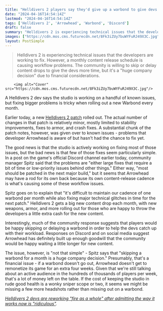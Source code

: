```yaml
---
title: "Helldivers 2 players say they'd give up a warbond to give devs more bugfixing time, but 'it's not that simple, skipping a warbond is a huge company decision'"
date: "2024-04-16T14:54:14Z"
lastmod: "2024-04-16T14:54:14Z"
tags: ['Helldivers 2', 'Arrowhead', 'Warbond', 'Discord']
draft: false
summary: "Helldivers 2 is experiencing technical issues that the developers are working to fix. However, a monthly content release schedule is causing workflow problems. The community is willing to skip or delay content drops to give the devs more time, but it's a 'huge company decision' due to financial considerations."
images: ["https://cdn.mos.cms.futurecdn.net/8Fk3iZUy7buWYFuRJ49X3C.jpg"]
layout: PostSimple
---
```

> Helldivers 2 is experiencing technical issues that the developers are working to fix. However, a monthly content release schedule is causing workflow problems. The community is willing to skip or delay content drops to give the devs more time, but it's a "huge company decision" due to financial considerations.


        <img alt="Cover" src="https://cdn.mos.cms.futurecdn.net/8Fk3iZUy7buWYFuRJ49X3C.jpg"/>
        
A Helldivers 2 dev says the studio is working on a handful of known issues, but fixing bigger problems is tricky when rolling out a new Warbond every month.

Earlier today, a new [Helldivers 2 patch](https://www.gamesradar.com/helldivers-2-patch-confirms-what-must-be-wretched-automaton-sabotage-because-none-of-my-weapons-are-working-as-intended/) rolled out. The actual number of changes in that patch is relatively minor, mostly limited to stability improvements, fixes to armor, and crash fixes. A substantial chunk of the patch notes, however, was given over to known issues - problems that developer Arrowhead is aware of but hasn't had the chance to fix yet. 

The good news is that the studio is actively working on fixing most of those issues, but the bad news is that few of those fixes seem particularly simple. In a post on the game's official Discord channel earlier today, community manager Spitz said that the problems are "either large fixes that require a bit of time or low-priority issues behind other things." Either way, "most should be patched in the next major build," but it seems that Arrowhead may have a rod for its own back because its own content-release cadence is what's causing some of these workflow issues.

Spitz goes on to explain that "it's difficult to maintain our cadence of one warbond per month while also fixing major technical glitches in time for the next patch." Helldivers 2 gets a big new content drop each month, with new weapons, armor, and more rolling out for those who are happy to throw the developers a little extra cash for the new content.

Interestingly, much of the community response suggests that players would be happy skipping or delaying a warbond in order to help the devs catch up with their workload. Responses on Discord and on social media suggest Arrowhead has definitely built up enough goodwill that the community would be happy waiting a little longer for new content. 

The issue, however, is "not that simple" - Spitz says that "skipping a warbond for a month is a huge company decision." Presumably, that's a financial issue - if a warbond doesn't go out, Arrowhead doesn't get to remonetize its game for an extra four weeks. Given that we're still talking about an active audience in the hundreds of thousands of players per week, that's a lot of money left on the table. If the cost of keeping the studio in rude good health is a wonky sniper scope or two, it seems we might be missing a few more headshots rather than missing out on a warbond.

[<em>Helldivers 2 devs are reworking "fire as a whole" after admitting the way it works now is "ridiculous"</em>](https://www.gamesradar.com/helldivers-2-devs-are-reworking-fire-as-a-whole-after-admitting-the-way-it-works-now-is-ridiculous/)*.*
        